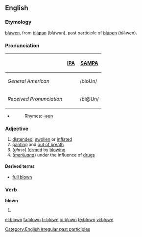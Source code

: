 ==English==

===Etymology===
{{ME.}} [[blawen]], from {{OE.}} [[blaƿan|bláƿan]] (bláwan), past participle of [[blaƿen|bláƿen]] (bláwen).  

=== Pronunciation ===
{| border=1 cellpadding=5
! !! [[w:IPA|IPA]] !! [[w:SAMPA|SAMPA]]
|-
! ''General American'' 
| {{IPAchar|/bloʊn/}} || /bloUn/
|-
! ''Received Pronunciation'' 
| {{IPAchar|/bləʊn/}} ||  /bl@Un/
|}
*{{audio|en-us-blown.ogg|Audio (US)}}
*:Rhymes: [[Rhymes:English:-əʊn|-əʊn]]

===Adjective===
{{en-adj|-}}

# [[distended]], [[swollen]] or [[inflated]]
# [[panting]] and [[out of breath]]
# (''glass'') [[formed]] by [[blowing]]
# (''[[marijuana]]'') under the influence of [[drug]]s

====Derived terms====
*[[full blown]]

===Verb===
'''blown'''

# {{past participle of|blow}}

[[Category:English irregular past participles]]

[[el:blown]]
[[fa:blown]]
[[fr:blown]]
[[id:blown]]
[[te:blown]]
[[vi:blown]]